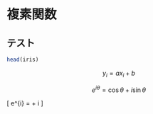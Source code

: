 # 複素関数

## テスト

```r
head(iris)
```

$$
y_{i}=ax_{i}+b
$$

$$ e^{i\theta} = \cos\theta + i\sin\theta $$

\[
e^{i\theta} = \cos\theta + i\sin\theta
\]